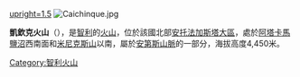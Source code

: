 [[Image:Piedras_Rojas.jpg|upright=1.5]]
[[Image:Caichinque.jpg|thumb]]

{{Coord|23|34|12|S|67|26|24|W|display=title|type:mountain}}

'''凱欽克火山'''（{{lang-es|Caichinque}}），是[[智利|智利]]的[[火山|火山]]，位於該國北部[[安托法加斯塔大區|安托法加斯塔大區]]，處於[[阿塔卡馬鹽沼|阿塔卡馬鹽沼]]西南面和[[米尼克斯山|米尼克斯山]]以南，屬於[[安第斯山脈|安第斯山脈]]的一部分，海拔高度4,450米。

{{Chile-geo-stub}}
[[Category:智利火山|Category:智利火山]]
